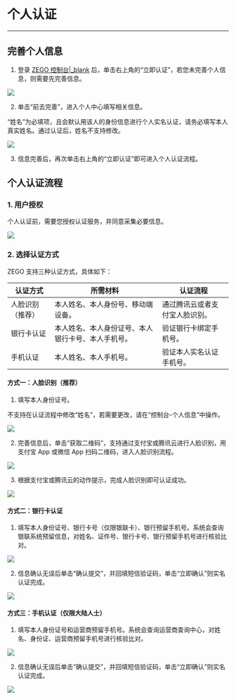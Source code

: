 # 个人认证

- - -

## 完善个人信息

1. 登录 [ZEGO 控制台\|_blank](https://console.zego.im) 后，单击右上角的“立即认证”，若您未完善个人信息，则需要先完善信息。

![](/Pics/console/0001.png)

2. 单击“前去完善”，进入个人中心填写相关信息。

<div class="mk-warning">

“姓名”为必填项，且会默认用该人的身份信息进行个人实名认证，请务必填写本人真实姓名。通过认证后，姓名不支持修改。
</div>

![](/Pics/console/0002.png)

3. 信息完善后，再次单击右上角的“立即认证”即可进入个人认证流程。

## 个人认证流程

### 1. 用户授权

个人认证前，需要您授权认证服务，并同意采集必要信息。

![](/Pics/console/0003.png)

### 2. 选择认证方式

ZEGO 支持三种认证方式，具体如下：

|认证方式|所需材料|认证流程|
|-|-|-|
|人脸识别（推荐）|本人姓名、本人身份号、移动端设备。|通过腾讯云或者支付宝人脸识别。|
|银行卡认证|本人姓名、本人身份证号、本人银行卡号、本人手机号。|验证银行卡绑定手机号。|
|手机认证|本人姓名、本人手机号。|验证本人实名认证手机号。|

#### 方式一：人脸识别（推荐）

1. 填写本人身份证号。

<div class="mk-warning">

不支持在认证流程中修改“姓名”，若需要更改，请在“控制台-个人信息”中操作。 
</div>

![](/Pics/console/0004.png)

2. 完善信息后，单击“获取二维码”，支持通过支付宝或腾讯云进行人脸识别，用支付宝 App 或微信 App 扫码二维码，进入人脸识别流程。

![](/Pics/console/0005.png)

3. 根据支付宝或腾讯云的动作提示，完成人脸识别即可认证成功。

![](/Pics/console/0006.png)

#### 方式二：银行卡认证

1. 填写本人身份证号、银行卡号（仅限银联卡）、银行预留手机号。系统会查询银联系统预留信息，对姓名、证件号、银行卡号、银行预留手机号进行核验比对。

![](/Pics/console/0008.png)

2. 信息确认无误后单击“确认提交”，并回填短信验证码，单击“立即确认”则实名认证完成。

![](/Pics/console/0009.png)

#### 方式三：手机认证（仅限大陆人士）

1. 填写本人身份证号和运营商预留手机号。系统会查询运营商查询中心，对姓名、身份证、运营商预留手机号进行核验比对。

![](/Pics/console/0010.png)

2. 信息确认无误后单击“确认提交”，并回填短信验证码，单击“立即确认”则实名认证完成。

![](/Pics/console/0011.png)
